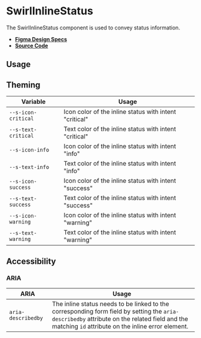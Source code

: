 
<Meta title="Components/SwirlInlineStatus" />

# SwirlInlineStatus

The SwirlInlineStatus component is used to convey status information.

- **[Figma Design Specs](https://www.figma.com/file/iRHiAFsHxnzux8gQ9EjlZe/Flip-Components?node-id=2%3A26)**
- **[Source Code](https://github.com/flip-corp/swirl/tree/main/packages/swirl-components/src/components/swirl-inline-status)**

## Usage

<Canvas of={Stories.SwirlInlineStatus} sourceState="shown"></Canvas>

<Controls of={Stories.SwirlInlineStatus} />

## Theming

| Variable            | Usage                                                  |
| ------------------- | ------------------------------------------------------ |
| `--s-icon-critical` | Icon color of the inline status with intent "critical" |
| `--s-text-critical` | Text color of the inline status with intent "critical" |
| `--s-icon-info`     | Icon color of the inline status with intent "info"     |
| `--s-text-info`     | Text color of the inline status with intent "info"     |
| `--s-icon-success`  | Icon color of the inline status with intent "success"  |
| `--s-text-success`  | Text color of the inline status with intent "success"  |
| `--s-icon-warning`  | Icon color of the inline status with intent "warning"  |
| `--s-text-warning`  | Text color of the inline status with intent "warning"  |

## Accessibility

### ARIA

| ARIA               | Usage                                                                                                                                                                                              |
| ------------------ | -------------------------------------------------------------------------------------------------------------------------------------------------------------------------------------------------- |
| `aria-describedby` | The inline status needs to be linked to the corresponding form field by setting the `aria-describedby` attribute on the related field and the matching `id` attribute on the inline error element. |
